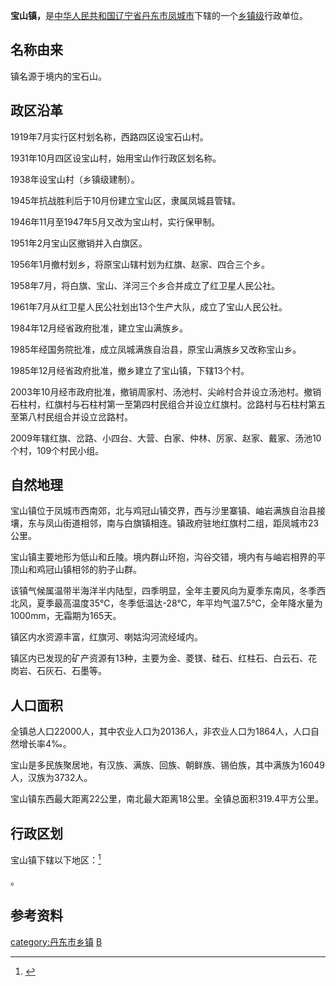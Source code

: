 {{中国乡级行政区|21/06/82/101/000}}
'''宝山镇，'''是[[中国|中华人民共和国]][[辽宁省|辽宁省]][[丹东市|丹东市]][[凤城市|凤城市]]下辖的一个[[乡级行政区|乡镇级]]行政单位。

== 名称由来 ==
镇名源于境内的宝石山。

== 政区沿革 ==
1919年7月实行区村划名称，西路四区设宝石山村。

1931年10月四区设宝山村，始用宝山作行政区划名称。

1938年设宝山村（乡镇级建制）。

1945年抗战胜利后于10月份建立宝山区，隶属凤城县管辖。

1946年11月至1947年5月又改为宝山村，实行保甲制。

1951年2月宝山区撤销并入白旗区。

1956年1月撤村划乡，将原宝山辖村划为红旗、赵家、四合三个乡。

1958年7月，将白旗、宝山、洋河三个乡合并成立了红卫星人民公社。

1961年7月从红卫星人民公社划出13个生产大队，成立了宝山人民公社。

1984年12月经省政府批准，建立宝山满族乡。

1985年经国务院批准，成立凤城满族自治县，原宝山满族乡又改称宝山乡。

1985年12月经省政府批准，撤乡建立了宝山镇，下辖13个村。

2003年10月经市政府批准，撤销周家村、汤池村、尖岭村合并设立汤池村。撤销石柱村，红旗村与石柱村第一至第四村民组合并设立红旗村。岔路村与石柱村第五至第八村民组合并设立岔路村。

2009年辖红旗、岔路、小四台、大营、白家、仲林、厉家、赵家、戴家、汤池10个村，109个村民小组。

== 自然地理 ==
宝山镇位于凤城市西南郊，北与鸡冠山镇交界，西与沙里寨镇、岫岩满族自治县接壤，东与凤山街道相邻，南与白旗镇相连。镇政府驻地红旗村二组，距凤城市23公里。

宝山镇主要地形为低山和丘陵。境内群山环抱，沟谷交错，境内有与岫岩相界的平顶山和鸡冠山镇相邻的豹子山群。

该镇气候属温带半海洋半内陆型，四季明显，全年主要风向为夏季东南风，冬季西北风，夏季最高温度35℃，冬季低温达-28℃，年平均气温7.5℃，全年降水量为1000mm，无霜期为165天。

镇区内水资源丰富，红旗河、喇姑沟河流经域内。

镇区内已发现的矿产资源有13种，主要为金、菱镁、硅石、红柱石、白云石、花岗岩、石灰石、石墨等。

== 人口面积 ==
全镇总人口22000人，其中农业人口为20136人，非农业人口为1864人，人口自然增长率4‰。

宝山是多民族聚居地，有汉族、满族、回族、朝鲜族、锡伯族，其中满族为16049人，汉族为3732人。

宝山镇东西最大距离22公里，南北最大距离18公里。全镇总面积319.4平方公里。

== 行政区划 ==

宝山镇下辖以下地区：<ref>{{PRC admin/ref sgc|21/06/82/101/000}}</ref>

{{PRC admin/children|21/06/82/101/000}}。

== 参考资料 ==

{{reflist}}{{丹东市行政区划}}{{凤城市行政区划|state=expanded}}
[[category:丹东市乡镇|category:丹东市乡镇]]
[[category:凤城市行政区划|B]]